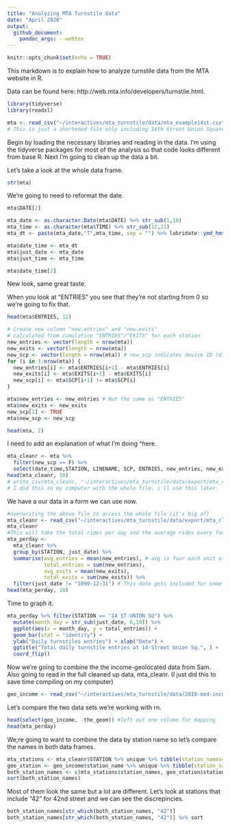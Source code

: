 ```yaml
---
title: "Analyzing MTA Turnstile data"
date: "April 2020"
output: 
  github_document:
    pandoc_args: --webtex
---
```


```r
knitr::opts_chunk$set(echo = TRUE)
```

This markdown is to explain how to analyze turnstile data from the MTA website in R. 

Data can be found here: http://web.mta.info/developers/turnstile.html. 

```r
library(tidyverse)
library(readxl)

mta <- read_csv("~/interactives/mta_turnstile/data/mta_example14st.csv") 
# This is just a shortened file only including 14th Street Union Square. You can find the full one in  /data. 
```

Begin by loading the necessary libraries and reading in the data. I'm using the tidyverse packages for most of the analysis so that code looks different from base R. Next I'm going to clean up the data a bit. 

Let's take a look at the whole data frame. 

```r
str(mta)
```

We're going to need to reformat the date. 

``` r
mta$DATE[2]

mta_date <- as.character.Date(mta$DATE) %>% str_sub(1,10)
mta_time <- as.character(mta$TIME) %>% str_sub(12,21)
mta_dt <- paste(mta_date,"T",mta_time, sep = "") %>% lubridate::ymd_hms()

mta$date_time <- mta_dt
mta$just_date <- mta_date
mta$just_time <- mta_time

mta$date_time[2]
```

New look, same great taste.

When you look at "ENTRIES" you see that they're not starting from 0 so we're going to fix that. 

``` r
head(mta$ENTRIES, 12)

# Create new column "new.entries" and "new.exits" 
# calculated from cumulative "ENTRIES"/"EXITS" for each station
new_entries <- vector(length = nrow(mta))
new_exits <- vector(length = nrow(mta))
new_scp <- vector(length = nrow(mta)) # new_scp indicates device ID (dif turnstile?)
for (i in 1:nrow(mta)) {
  new_entries[i] <- mta$ENTRIES[i+1] - mta$ENTRIES[i]
  new_exits[i] <- mta$EXITS[i+1] - mta$EXITS[i]
  new_scp[i] <- mta$SCP[i+1] != mta$SCP[i]
}

mta$new_entries <- new_entries # Not the same as "ENTRIES" 
mta$new_exits <- new_exits
new_scp[1] <- TRUE
mta$new_scp <- new_scp

head(mta, 2)
```
I need to add an explanation of what I'm doing ^here. 

```r
mta_cleanr <- mta %>%
  filter(new_scp == F) %>% 
  select(date_time,STATION, LINENAME, SCP, ENTRIES, new_entries, new_exits, just_date, just_time)
head(mta_cleanr, 10)
# write_csv(mta_cleanr, "~/interactives/mta_turnstile/data/export/mta_clean.csv")
# I did this on my computer with the whole file. i'll use this later. 
```

We have a our data in a form we can use now.

``` r
#overwriting the above file to access the whole file (it's big af)
mta_cleanr <- read_csv("~/interactives/mta_turnstile/data/export/mta_clean.csv")
mta_cleanr
#This will take the total rides per day and the average rides every four hours. 
mta_perday <-
  mta_cleanr %>%
  group_by(STATION, just_date) %>%
  summarise(avg_entries = mean(new_entries), # avg is four each unit of time data was collected, four hours
            total_entries = sum(new_entries),
            avg_exits = mean(new_exits),
            total_exits = sum(new_exits)) %>%
  filter(just_date != "1899-12-31") # This date gets included for some reason
head(mta_perday, 10)
```

Time to graph it. 
```r
mta_perday %>% filter(STATION == "14 ST-UNION SQ") %>%
  mutate(month_day = str_sub(just_date, 6,10)) %>%
  ggplot(aes(x = month_day, y = total_entries)) +
  geom_bar(stat = "identity") +
  ylab("Daily turnstiles entries") + xlab("Date") + 
  ggtitle("Total daily turnstile entries at 14-Street Union Sq.", ) +
  coord_flip() 
```

Now we're going to combine the the income-geolocated data from Sam. Also going to read in the full cleaned up data, mta_cleanr. (I just did this to save time compiling on my computer)

```r
geo_income <- read_csv("~/interactives/mta_turnstile/data/2018-med-income-ACS_by_subway-station - 2018-med-income-ACS_by_subway-station.csv")
```
Let's compare the two data sets we're working with rn. 

```r
head(select(geo_income, -the_geom)) #left out one column for mapping
head(mta_perday)
```

We;re going to want to combine the data by station name so let's compare the names in both data frames.

```r
mta_stations <- mta_cleanr$STATION %>% unique %>% tibble(station_names=.) 
geo_station <- geo_income$station_name %>% unique %>% tibble(station_names=.)
both_station_names <- c(mta_stations$station_names, geo_station$station_names) 
sort(both_station_names)
```

Most of them look the same but a lot are different. 
Let's look at stations that include "42" for 42nd street and we can see the discrepincies. 

```r
both_station_names[str_which(both_station_names, "42")]
both_station_names[str_which(both_station_names, "42")] %>% sort
```



